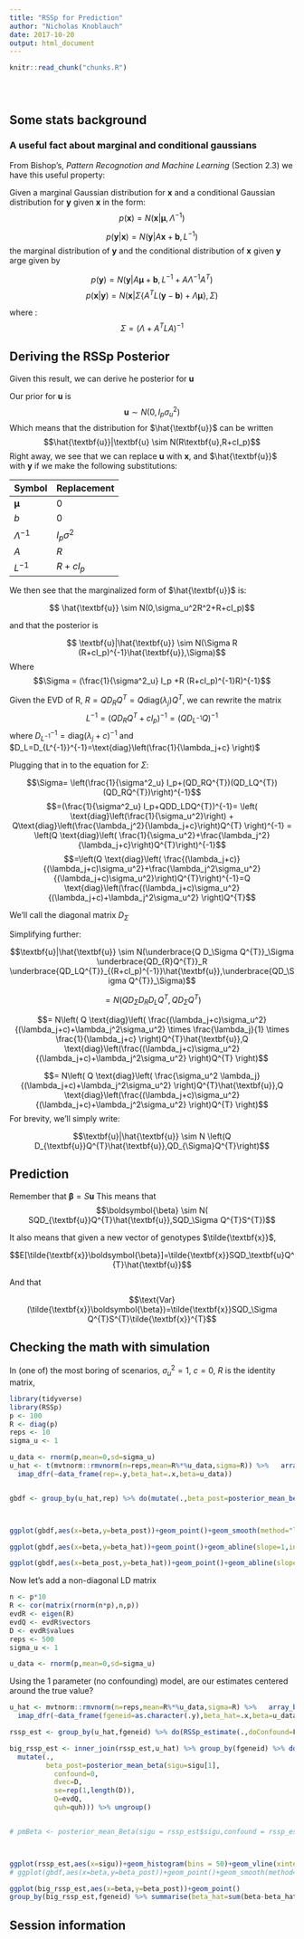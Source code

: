 ```yaml
---
title: "RSSp for Prediction"
author: "Nicholas Knoblauch"
date: 2017-10-20
output: html_document
---
```


<!-- The file analysis/chunks.R contains chunks that define default settings
shared across the workflowr files. -->
```r
knitr::read_chunk("chunks.R")
```

<!-- Update knitr chunk options -->
```r
```

<!-- Insert the date the file was last updated -->
```r
```

<!-- Insert the code version (Git commit SHA1) if Git repository exists and R
 package git2r is installed -->
```r
```

<!-- Add your analysis here -->

## Some stats background

### A useful fact about marginal and conditional gaussians

From Bishop's, _Pattern Recognotion and Machine Learning_ (Section 2.3) we have this useful property:

Given a marginal Gaussian distribution for $\textbf{x}$ and a conditional Gaussian distribution for $\textbf{y}$ given $\textbf{x}$ in the form:
$$p(\textbf{x}) = N(\textbf{x}|\boldsymbol{\mu},\Lambda^{-1})$$

$$p(\textbf{y}|\textbf{x}) = N(\textbf{y}|A\textbf{x}+\textbf{b},L^{-1})$$
the marginal distribution of $\textbf{y}$ and the conditional distribution of $\textbf{x}$ given $\textbf{y}$ arge given by 

$$ p(\textbf{y}) = N(\textbf{y}|A\boldsymbol{\mu}+\textbf{b},L^{-1}+A\Lambda^{-1}A^{T})$$
$$p(\textbf{x}|\textbf{y}) = N(\textbf{x}| \Sigma \left\{ A^{T} L ( \textbf{y} - \textbf{b} ) + \Lambda \boldsymbol{\mu} \right\} , \Sigma)$$

where :
$$\Sigma = (\Lambda + A^{T}LA)^{-1}$$





## Deriving the RSSp Posterior ##

Given this result, we can derive he posterior for $\textbf{u}$


Our prior for $\textbf{u}$ is 
$$ \textbf{u} \sim N(0,I_p\sigma^2_u)$$
Which means that the distribution for $\hat{\textbf{u}}$ can be written
$$\hat{\textbf{u}}|\textbf{u} \sim N(R\textbf{u},R+cI_p)$$
Right away, we see that we can replace $\textbf{u}$ with $\textbf{x}$, and $\hat{\textbf{u}}$ with $\textbf{y}$ if we make the following substitutions:

|Symbol            | Replacement   |
|------------------|---------------|
| $\boldsymbol{\mu}$| $0$           |
| $b$              |  $0$          |
| $\Lambda^{-1}$   | $I_p \sigma^2$|
| $A$              | $R$           |
| $L^{-1}$         | $R+cI_p$      |

We then see that the marginalized form of $\hat{\textbf{u}}$ is:

$$ \hat{\textbf{u}} \sim N(0,\sigma_u^2R^2+R+cI_p)$$

and that the posterior is 

$$ \textbf{u}|\hat{\textbf{u}} \sim N(\Sigma R  (R+cI_p)^{-1}\hat{\textbf{u}},\Sigma)$$
Where $$\Sigma = (\frac{1}{\sigma^2_u} I_p +R (R+cI_p)^{-1}R)^{-1}$$


Given the EVD of R, $R=QD_{R}Q^{T}=Q \text{diag}\left(\lambda_j\right)Q^{T}$, we can rewrite the matrix 
$$L^{-1}=(QD_RQ^{T}+cI_p)^{-1}=(QD_{L^{-1}}Q)^{-1}$$ where $D_{L^{-1}}^{-1}=\text{diag}\left( \lambda_j+c \right)^{-1}$ and $D_L=D_{L^{-1}}^{-1}=\text{diag}\left(\frac{1}{\lambda_j+c} \right)$

Plugging that in to the equation for $\Sigma$: 

$$\Sigma= \left(\frac{1}{\sigma^2_u} I_p+(QD_RQ^{T})(QD_LQ^{T})(QD_RQ^{T})\right)^{-1}$$
$$=(\frac{1}{\sigma^2_u} I_p+QDD_LDQ^{T})^{-1}= \left( \text{diag}\left(\frac{1}{\sigma_u^2}\right) + Q\text{diag}\left(\frac{\lambda_j^2}{\lambda_j+c}\right)Q^{T} \right)^{-1} = \left(Q \text{diag}\left( \frac{1}{\sigma_u^2}+\frac{\lambda_j^2}{\lambda_j+c}\right)Q^{T}\right)^{-1}$$
$$=\left(Q \text{diag}\left( \frac{(\lambda_j+c)}{(\lambda_j+c)\sigma_u^2}+\frac{\lambda_j^2\sigma_u^2}{(\lambda_j+c)\sigma_u^2}\right)Q^{T}\right)^{-1}=Q \text{diag}\left(\frac{(\lambda_j+c)\sigma_u^2}{(\lambda_j+c)+\lambda_j^2\sigma_u^2} \right)Q^{T}$$


We'll call the diagonal matrix $D_\Sigma$

Simplifying further:

$$\textbf{u}|\hat{\textbf{u}} \sim N(\underbrace{Q D_\Sigma Q^{T}}_\Sigma \underbrace{QD_{R}Q^{T}}_R \underbrace{QD_LQ^{T}}_{(R+cI_p)^{-1}}\hat{\textbf{u}},\underbrace{QD_\Sigma Q^{T}}_\Sigma)$$

$$= N(QD_\Sigma D_R D_LQ^{T},QD_\Sigma Q^{T})$$

$$= N\left( Q \text{diag}\left( \frac{(\lambda_j+c)\sigma_u^2}{(\lambda_j+c)+\lambda_j^2\sigma_u^2} \times \frac{\lambda_j}{1} \times \frac{1}{\lambda_j+c} \right)Q^{T}\hat{\textbf{u}},Q \text{diag}\left(\frac{(\lambda_j+c)\sigma_u^2}{(\lambda_j+c)+\lambda_j^2\sigma_u^2} \right)Q^{T} \right)$$

$$= N\left( Q \text{diag}\left( \frac{\sigma_u^2 \lambda_j}{(\lambda_j+c)+\lambda_j^2\sigma_u^2}  \right)Q^{T}\hat{\textbf{u}},Q \text{diag}\left(\frac{(\lambda_j+c)\sigma_u^2}{(\lambda_j+c)+\lambda_j^2\sigma_u^2} \right)Q^{T} \right)$$
For brevity, we'll simply write:

$$\textbf{u}|\hat{\textbf{u}} \sim N \left(Q D_{\textbf{u}}Q^{T}\hat{\textbf{u}},QD_{\Sigma}Q^{T}\right)$$

<!-- A couple things to note: -->

<!-- If we define $\textbf{q}=Q^{T}\textbf{u}$ and $\hat{\textbf{q}}=Q^{T}\hat{\textbf{u}}$, then  -->

<!-- $$\textbf{q}|\hat{\textbf{q}} \sim N(D_\textbf{u}) -->



## Prediction 

Remember that $\boldsymbol{\beta}=S\textbf{u}$ This means that 
$$\boldsymbol{\beta} \sim N( SQD_{\textbf{u}}Q^{T}\hat{\textbf{u}},SQD_\Sigma Q^{T}S^{T})$$

It also means that given a new vector of genotypes $\tilde{\textbf{x}}$,

$$E[\tilde{\textbf{x}}\boldsymbol{\beta}]=\tilde{\textbf{x}}SQD_\textbf{u}Q^{T}\hat{\textbf{u}}$$

And that 

$$\text{Var}(\tilde{\textbf{x}}\boldsymbol{\beta})=\tilde{\textbf{x}}SQD_\Sigma Q^{T}S^{T}\tilde{\textbf{x}}^{T}$$



## Checking the math with simulation


In (one of) the most boring of scenarios, $\sigma_u^2 = 1$, $c=0$, $R$ is the identity matrix,

```r
library(tidyverse)
library(RSSp)
p <- 100
R <- diag(p)
reps <- 10
sigma_u <- 1

u_data <- rnorm(p,mean=0,sd=sigma_u)
u_hat <- t(mvtnorm::rmvnorm(n=reps,mean=R%*%u_data,sigma=R)) %>%   array_branch(2) %>% 
  imap_dfr(~data_frame(rep=.y,beta_hat=.x,beta=u_data))


gbdf <- group_by(u_hat,rep) %>% do(mutate(.,beta_post=posterior_mean_beta(sigu = 1,confound = 0,dvec = rep(1,p),se = rep(1,p),quh = beta_hat,Q = R))) %>% ungroup()



ggplot(gbdf,aes(x=beta,y=beta_post))+geom_point()+geom_smooth(method="lm")+xlim(-3,3)+ylim(-3,3)+xlab(bquote(beta[true]))+ylab(bquote(beta[posterior]))+geom_abline(slope=1,intercept=0)
```
```r
ggplot(gbdf,aes(x=beta,y=beta_hat))+geom_point()+geom_abline(slope=1,intercept=0)+geom_smooth(method="lm")+xlim(-3,3)+ylim(-3,3)+xlab(bquote(beta[true]))+ylab(bquote(hat(beta)))
```

```r
ggplot(gbdf,aes(x=beta_post,y=beta_hat))+geom_point()+geom_abline(slope=1,intercept=0)+xlim(-3,3)+ylim(-3,3)+xlab(bquote(beta[posterior]))+ylab(bquote(hat(beta)))
```





<!-- ```{r} -->

<!-- p <- 10000 -->
<!-- R <- diag(p) -->
<!-- reps <- 10 -->
<!-- sigma_u <- 1 -->
<!-- confound <- 0.001 -->

<!-- u_data <- rnorm(p,mean=0,sd=sigma_u) -->
<!-- u_hat <- replicate(reps,rnorm(n = p,mean = u_data,sd = 1+confound)) -->

<!-- u_guess <- posterior_mean_beta(sigu = 1,confound = 0,dvec = rep(1,p),se = rep(1,p),quh = u_hat,Q = R) -->


<!-- gbdf <- array_branch(u_guess,2) %>% imap_dfr(~data_frame(rep=.y,posterior_beta=.x,beta=u_data)) -->

<!-- plot(rowMeans(u_guess),u_data) -->

<!-- ggplot(gbdf,aes(x=beta,y=posterior_beta))+geom_point()+geom_smooth()+facet_wrap(~rep,labeller = label_both) -->
<!-- ``` -->


Now let's add a non-diagonal LD matrix
```r
n <- p*10
R <- cor(matrix(rnorm(n*p),n,p))
evdR <- eigen(R)
evdQ <- evdR$vectors
D <- evdR$values
reps <- 500
sigma_u <- 1

u_data <- rnorm(p,mean=0,sd=sigma_u)

```

Using the 1 parameter (no confounding) model, are our estimates centered around the true value?

```r

u_hat <- mvtnorm::rmvnorm(n=reps,mean=R%*%u_data,sigma=R) %>%   array_branch(1) %>% 
  imap_dfr(~data_frame(fgeneid=as.character(.y),beta_hat=.x,beta=u_data,quh=c(crossprod(evdQ,beta_hat)),D=D,p_n=.5))

rssp_est <- group_by(u_hat,fgeneid) %>% do(RSSp_estimate(.,doConfound=F)) %>% ungroup() %>% arrange(as.integer(fgeneid))

big_rssp_est <- inner_join(rssp_est,u_hat) %>% group_by(fgeneid) %>% do(
  mutate(.,
         beta_post=posterior_mean_beta(sigu=sigu[1],
           confound=0,
           dvec=D,
           se=rep(1,length(D)),
           Q=evdQ,
           quh=quh))) %>% ungroup()


# pmBeta <- posterior_mean_Beta(sigu = rssp_est$sigu,confound = rssp_est$bias,dvec = D,quh = )



ggplot(rssp_est,aes(x=sigu))+geom_histogram(bins = 50)+geom_vline(xintercept = 1)+xlab(bquote(hat(sigma[u])))
# ggplot(gbdf,aes(x=beta,y=beta_post))+geom_point()+geom_smooth(method="lm")+facet_wrap(~rep,labeller = label_both)
```


```r
ggplot(big_rssp_est,aes(x=beta,y=beta_post))+geom_point()
group_by(big_rssp_est,fgeneid) %>% summarise(beta_hat=sum(beta-beta_hat)^2,beta_posterior=sum(beta-beta_post)^2) %>% ungroup() %>% gather(method,error,-fgeneid) %>% ggplot(aes(x=method,y=error))+geom_boxplot()+ylab("Sum of Squared Error")+ggtitle("Relative performance of beta_posterior and beta_hat","in estimating Beta")
```





## Session information




<!-- Insert the session information into the document -->
```r
```
